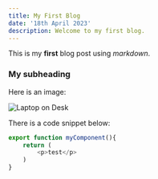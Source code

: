 ```yaml
---
title: My First Blog
date: '18th April 2023'
description: Welcome to my first blog.
---
```


This is my **first** blog post using *markdown*.

### My subheading
Here is an image:

![Laptop on Desk](/blog/blog-a.png)

There is a code snippet below:
```javascript
export function myComponent(){
    return (
        <p>test</p>
    )
}
```
